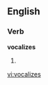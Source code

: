 
==English==

===Verb===
'''vocalizes'''

# {{third-person singular of|[[vocalize]]}}

[[vi:vocalizes]]